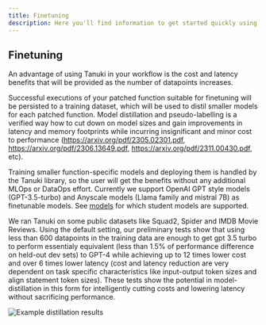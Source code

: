 ```yaml
---
title: Finetuning
description: Here you'll find information to get started quickly using Tanuki.
---
```



## Finetuning
An advantage of using Tanuki in your workflow is the cost and latency benefits that will be provided as the number of datapoints increases. 

Successful executions of your patched function suitable for finetuning will be persisted to a training dataset, which will be used to distil smaller models for each patched function. Model distillation and pseudo-labelling is a verified way how to cut down on model sizes and gain improvements in latency and memory footprints while incurring insignificant and minor cost to performance (https://arxiv.org/pdf/2305.02301.pdf, https://arxiv.org/pdf/2306.13649.pdf, https://arxiv.org/pdf/2311.00430.pdf, etc).

Training smaller function-specific models and deploying them is handled by the Tanuki library, so the user will get the benefits without any additional MLOps or DataOps effort. Currently we support OpenAI GPT style models (GPT-3.5-turbo) and Anyscale models (Llama family and mistral 7B) as finetunable models. See [models](placeholder_url) for which student models are supported. 

We ran Tanuki on some public datasets like Squad2, Spider and IMDB Movie Reviews. Using the default setting, our preliminary tests show that using less than 600 datapoints in the training data are enough to get gpt 3.5 turbo to perform essentialy equivalent (less than 1.5% of performance difference on held-out dev sets) to GPT-4 while achieving up to 12 times lower cost and over 6 times lower latency (cost and latency reduction are very dependent on task specific characteristics like input-output token sizes and align statement token sizes). These tests show the potential in model-distillation in this form for intelligently cutting costs and lowering latency without sacrificing performance.

![Example distillation results](https://github.com/monkeypatch/tanuki.py/assets/113173969/2ac4c2fd-7ba6-4598-891d-6aa2c85827c9)